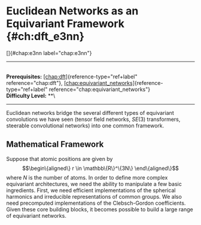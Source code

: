 # Euclidean Networks as an Equivariant Framework \{#ch:dft_e3nn\}

[]\{#chap:e3nn label="chap:e3nn"\}

------------------------------------------------------------------------

\
**Prerequisites:** [\[chap:dft\]](#chap:dft)\{reference-type="ref+label"
reference="chap:dft"\},
[\[chap:equivariant_networks\]](#chap:equivariant_networks)\{reference-type="ref+label"
reference="chap:equivariant_networks"\}\
**Difficulty Level:** \*\*\

------------------------------------------------------------------------

Euclidean networks bridge the several different types of equivariant
convolutions we have seen (tensor field networks, $SE(3)$ transformers,
steerable convolutional networks) into one common framework.

## Mathematical Framework

Suppose that atomic positions are given by $$\begin\{aligned\}
r \in \mathbb\{R\}^\{3N\}
\end\{aligned\}$$ where $N$ is the number of atoms. In order to define
more complex equivariant architectures, we need the ability to
manipulate a few basic ingredients. First, we need efficient
implementations of the spherical harmonics and irreducible
representations of common groups. We also need precomputed
implementations of the Clebsch-Gordon coefficients. Given these core
building blocks, it becomes possible to build a large range of
equivariant networks.
